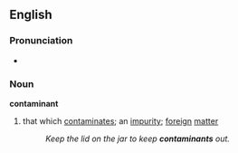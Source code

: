 ==English==
===Pronunciation===
*{{audio|en-us-contaminant.ogg|Audio (US)}}

===Noun===
'''contaminant'''
#that which [[contaminate]]s; an [[impurity]]; [[foreign]] [[matter]]
#:''Keep the lid on the jar to keep '''contaminants''' out.''